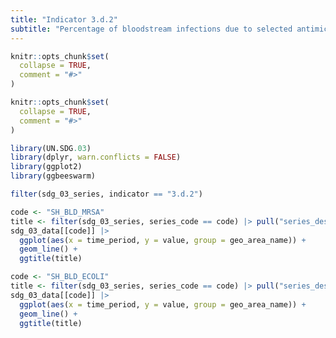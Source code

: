 ```yaml
---
title: "Indicator 3.d.2"
subtitle: "Percentage of bloodstream infections due to selected antimicrobial-resistant organisms"
---
```


```r
knitr::opts_chunk$set(
  collapse = TRUE,
  comment = "#>"
)
```

```r
knitr::opts_chunk$set(
  collapse = TRUE,
  comment = "#>"
)
```

```r
library(UN.SDG.03)
library(dplyr, warn.conflicts = FALSE)
library(ggplot2)
library(ggbeeswarm)

filter(sdg_03_series, indicator == "3.d.2")
```

```r
code <- "SH_BLD_MRSA"
title <- filter(sdg_03_series, series_code == code) |> pull("series_description")
sdg_03_data[[code]] |>
  ggplot(aes(x = time_period, y = value, group = geo_area_name)) +
  geom_line() +
  ggtitle(title)
```

```r
code <- "SH_BLD_ECOLI"
title <- filter(sdg_03_series, series_code == code) |> pull("series_description")
sdg_03_data[[code]] |>
  ggplot(aes(x = time_period, y = value, group = geo_area_name)) +
  geom_line() +
  ggtitle(title)
```
